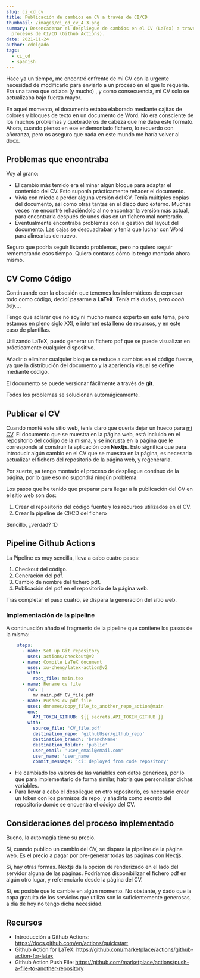 ```yaml
---
slug: ci_cd_cv
title: Publicación de cambios en CV a través de CI/CD
thumbnail: /images/ci_cd_cv_4.3.png
summary: Desencadenar el despliegue de cambios en el CV (LaTex) a través de
  procesos de CI/CD (Github Actions).
date: 2021-11-24
author: cdelgado
tags:
  - ci_cd
  - spanish
---
```

Hace ya un tiempo, me encontré enfrente de mi CV con la urgente necesidad de modificarlo para enviarlo a un proceso en el que lo requería. Era una tarea que odiaba (y mucho) , y como consecuencia, mi CV solo se actualizaba bajo fuerza mayor.

En aquel momento, el documento estaba elaborado mediante cajitas de colores y bloques de texto en un documento de Word. No era consciente de los muchos problemas y quebraderos de cabeza que me daba este formato. Ahora, cuando pienso en ese endemoniado fichero, lo recuerdo con añoranza, pero os aseguro que nada en este mundo me haría volver al docx. 

## Problemas que encontraba

Voy al grano: 

* El cambio más temido era eliminar algún bloque para adaptar el contenido del CV. Esto suponía prácticamente rehacer el documento. 
* Vivía con miedo a perder alguna versión del CV. Tenía múltiples copias del documento, así como otras tantas en el disco duro externo. Muchas veces me encontré rehaciéndolo al no encontrar la versión más actual, para encontrarla después de unos días en un fichero mal nombrado. 
* Eventualmente encontraba problemas con la gestión del layout del documento. Las cajas se descuadraban y tenía que luchar con Word para alinearlas de nuevo. 

Seguro que podría seguir listando problemas, pero no quiero seguir rememorando esos tiempo. Quiero contaros cómo lo tengo montado ahora mismo. 

## CV Como Código

Continuando con la obsesión que tenemos los informáticos de expresar todo como código, decidí pasarme a **LaTeX**. Tenía mis dudas, pero *oooh boy....*

Tengo que aclarar que no soy ni mucho menos experto en este tema, pero estamos en pleno siglo XXI, e internet está lleno de recursos, y en este caso de plantillas. 

Utilizando LaTeX, puedo generar un fichero pdf que se puede visualizar en prácticamente cualquier dispositivo. 

Añadir o eliminar cualquier bloque se reduce a cambios en el código fuente, ya que la distribución del documento y la apariencia visual se define mediante código. 

El documento se puede versionar fácilmente a través de **git**.

Todos los problemas se solucionan automágicamente.

## Publicar el CV

Cuando monté este sitio web, tenía claro que quería dejar un hueco para [mi CV](https://cdelgadoguiberteau.netlify.app/cv). El documento que se muestra en la página web, está incluido en el repositorio del código de la misma, y se incrusta en la página que le corresponde al construir la aplicación con **Nextjs**. Esto significa que para introducir algún cambio en el CV que se muestra en la página, es necesario actualizar el fichero del repositorio de la página web, y regenerarla. 

Por suerte, ya tengo montado el proceso de despliegue continuo de la página, por lo que eso no supondrá ningún problema. 

Los pasos que he tenido que preparar para llegar a la publicación del CV en el sitio web son dos: 

1. Crear el repositorio del código fuente y los recursos utilizados en el CV.
2. Crear la pipeline de CI/CD del fichero

Sencillo, ¿verdad? :D

## Pipeline Github Actions

La Pipeline es muy sencilla, lleva a cabo cuatro pasos:

1. Checkout del código.
2. Generación del pdf.
3. Cambio de nombre del fichero pdf.
4. Publicación del pdf en el repositorio de la página web.

Tras completar el paso cuatro, se dispara la generación del sitio web. 

### Implementación de la pipeline

A continuación añado el fragmento de la pipeline que contiene los pasos de la misma:

```yaml
    steps:
      - name: Set up Git repository
        uses: actions/checkout@v2
      - name: Compile LaTeX document
        uses: xu-cheng/latex-action@v2
        with:
          root_file: main.tex
      - name: Rename cv file
        run: |
          mv main.pdf CV_file.pdf
      - name: Pushes cv pdf file
        uses: dmnemec/copy_file_to_another_repo_action@main
        env:
          API_TOKEN_GITHUB: ${{ secrets.API_TOKEN_GITHUB }}
        with:
          source_file: 'CV_file.pdf'
          destination_repo: 'githubUser/github_repo'
          destination_branch: 'branchName'
          destination_folder: 'public'
          user_email: 'user_email@email.com'
          user_name: 'user_name'
          commit_message: 'ci: deployed from code repository'
```

* He cambiado los valores de las variables con datos genéricos, por lo que para implementarlo de forma similar, habría que personalizar dichas variables.
* Para llevar a cabo el despliegue en otro repositorio, es necesario crear un token con los permisos de repo, y añadirla como secreto del repositorio donde se encuentra el código del CV.

## Consideraciones del proceso implementado

Bueno, la automagia tiene su precio. 

Si, cuando publico un cambio del CV, se dispara la pipeline de la página web. Es el precio a pagar por pre-generar todas las páginas con Nextjs.  

Si, hay otras formas. Nextjs da la opción de renderizado en el lado del servidor alguna de las páginas. Podríamos disponibilizar el fichero pdf en algún otro lugar, y referenciarlo desde la página del CV.

Si, es posible que lo cambie en algún momento. No obstante, y dado que la capa gratuita de los servicios que utilizo son lo suficientemente generosas, a día de hoy no tengo dicha necesidad. 



## Recursos

* Introducción a Github Actions: <https://docs.github.com/en/actions/quickstart>
* Github Action for LaTeX: <https://github.com/marketplace/actions/github-action-for-latex>
* Github Action Push File: <https://github.com/marketplace/actions/push-a-file-to-another-repository>